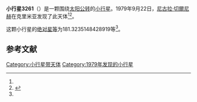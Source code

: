 {{Infobox planet
| bgcolour = #FFFFC0
| name = 3261 Tvardovskij
| symbol = 
| image = 
| caption = 
| discovery = yes
| discovery_ref = 
| discoverer = [[尼古拉·切爾尼赫|尼古拉·切爾尼赫]]
| discovery_site = [[克里米亚|克里米亚]] 
| discovered = 1979年9月22日
| designations = yes
| mp_name = 
| named_after = 
| alt_names = 1979 SF9/ 1949 SN1 / 1953 KB / 1959 RL / 1967 EQ / 1969 UW1 / 1975 XU5
| mp_category = [[主带小行星|主带小行星]]
| orbit_ref = <ref name="a">[http://ssd.jpl.nasa.gov/sbdb.cgi?sstr=3261 3261 Tvardovskij] {{Wayback|url=http://ssd.jpl.nasa.gov/sbdb.cgi?sstr=3261 |date=20200918030828 }}，小行星數據庫瀏覽器（JPL Small-Body Database Browser）－[[美国国家航空航天局|美国国家航空航天局]]喷气推进实验室</ref>
| epoch = 2456400.5 (2013年4月18日更新)
| aphelion = {{convert|3.127199467462994|AU|km|3|abbr=on|lk=out}}
| perihelion = {{convert|2.682275241483627|AU|km|3|abbr=on}}
| semimajor = {{convert|2.904737354473311|AU|km|3|abbr=on}}
| eccentricity = 0.076585965
| period = 1808.251073 [[日|日]]<br />4.95[[儒略年|儒略年]]
| avg_speed = 
| inclination = 2.751670063974555
| asc_node = 143.0083222817042
| mean_anomaly = 
| arg_peri = 181.3235148428919
| satellites = 
| physical_characteristics = yes
| dimensions = 
| mass = 
| density = 
| surface_grav = 
| escape_velocity = 
| sidereal_day = 
| axial_tilt = 
| pole_ecliptic_lat = 
| pole_ecliptic_lon = 
| albedo = 
| temperatures= 
| temp_name1 = 
| mean_temp_1 = 
| max_temp_1 = 
| temp_name2 = 
| max_temp_2 = 
| spectral_type = 
| abs_magnitude = 181.3235148428919
}}

'''小行星3261'''（{{lang-en|3261 Tvardovskij}}）是一颗围绕[[太阳|太阳]][[公转|公转]]的[[小行星|小行星]]。1979年9月22日，[[尼古拉·切爾尼赫|尼古拉·切爾尼赫]]在克里米亚发现了此天体<ref name="a" /><ref>{{cite news|title=小行星列表|url=http://cfa-www.harvard.edu/iau/lists/NumberedMPs.txt|accessdate=2013-07-08|newspaper=哈佛大学|archive-date=2008-05-17|archive-url=https://web.archive.org/web/20080517010638/http://cfa-www.harvard.edu/iau/lists/NumberedMPs.txt|dead-url=no}}</ref>。

这颗小行星的[[绝对星等|绝对星等]]为181.3235148428919等<ref name="a" />。

==参考文献==
{{reflist}}
{{Minor Planet Number|[[小行星3260|小行星3260]]|[[小行星3262|小行星3262]]}}

{{小天体}}

[[Category:小行星带天体|Category:小行星带天体]]
[[Category:1979年发现的小行星|Category:1979年发现的小行星]]

{{asteroid-stub}}